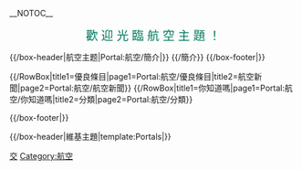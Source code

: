 <!-- This portal was created using subst:box portal skeleton| topic=航空|  -->
<noinclude>__NOTOC__</noinclude>
<div align="center">
{{browsebar}}
</div>

<div style="text-align: center;">
<big style="font-size:150%;"><font color="00785D">歡 迎 光 臨 航 空 主 題 ！</font></big>

</div>

{{/box-header|航空主题|Portal:航空/簡介|}}
{{/簡介}}
{{/box-footer|}}

{{/RowBox|title1=優良條目|page1=Portal:航空/優良條目|title2=航空新聞|page2=Portal:航空/航空新聞}}
{{/RowBox|title1=你知道嗎|page1=Portal:航空/你知道嗎|title2=分類|page2=Portal:航空/分類}}

{{/box-footer|}}

{{/box-header|維基主題|template:Portals|}}
{{Portals}}

[[Category:主题首页|交]]
[[Category:航空|Category:航空]]